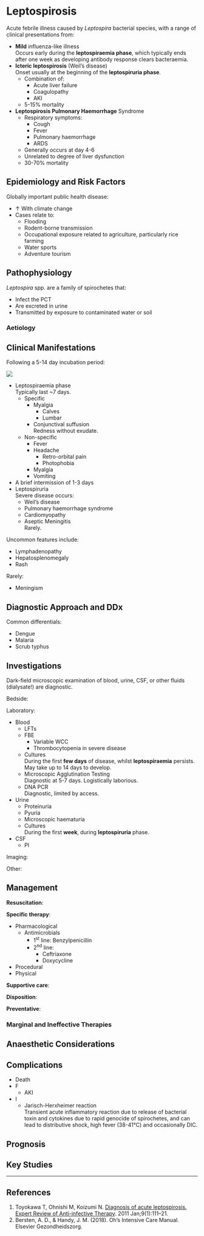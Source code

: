 # Leptospirosis

Acute febrile illness caused by *Leptospira* bacterial species, with a range of clinical presentations from:

* **Mild** influenza-like illness\
Occurs early during the **leptospiraemia phase**, which typically ends after one week as developing antibody response clears bacteraemia.
* **Icteric leptospirosis** (Weil's disease)\
Onset usually at the beginning of the **leptospiruria phase**.
	* Combination of:
		* Acute liver failure
		* Coagulopathy
		* AKI
	* 5-15% mortality
* **Leptospirosis Pulmonary Haemorrhage** Syndrome
	* Respiratory symptoms:
		* Cough
		* Fever
		* Pulmonary haemorrhage
		* ARDS
	* Generally occurs at day 4-6
	* Unrelated to degree of liver dysfunction
	* 30-70% mortality


## Epidemiology and Risk Factors

Globally important public health disease:

* ↑ With climate change
* Cases relate to:
	* Flooding
	* Rodent-borne transmission
	* Occupational exposure related to agriculture, particularly rice farming
	* Water sports
	* Adventure tourism


## Pathophysiology

*Leptospira* spp. are a family of spirochetes that:

* Infect the PCT
* Are excreted in urine
* Transmitted by exposure to contaminated water or soil

### Aetiology



## Clinical Manifestations

Following a 5-14 day incubation period:

:::column-margin
![](/resources/conj_suffusion.jpg)
:::

* Leptospiraemia phase\
Typically last ~7 days.
	* Specific
		* Myalgia
			* Calves
			* Lumbar
		* Conjunctival suffusion\
		Redness without exudate.
	* Non-specific
		* Fever
		* Headache
			* Retro-orbital pain
			* Photophobia
		* Myalgia
		* Vomiting
* A brief intermission of 1-3 days
* Leptospiruria\
Severe disease occurs:
	* Weil's disease
	* Pulmonary haemorrhage syndrome
	* Cardiomyopathy
	* Aseptic Meningitis\
	Rarely.


Uncommon features include:

* Lymphadenopathy
* Hepatosplenomegaly
* Rash


Rarely:

* Meningism


## Diagnostic Approach and DDx

Common differentials:

* Dengue
* Malaria
* Scrub typhus

## Investigations

:::info
Dark-field microscopic examination of blood, urine, CSF, or other fluids (dialysate!) are diagnostic.
:::

Bedside:

Laboratory:

* Blood
	* LFTs
	* FBE
		* Variable WCC
		* Thrombocytopenia in severe disease
	* Cultures\
	During the first **few days** of disease, whilst **leptospiraemia** persists. May take up to 14 days to develop.
	* Microscopic Agglutination Testing\
	Diagnostic at 5-7 days. Logistically laborious.
	* DNA PCR\
	Diagnostic, limited by access.
* Urine
	* Proteinuria
	* Pyuria
	* Microscopic haematuria
	* Cultures\
	During the first **week**, during **leptospiruria** phase.
* CSF
	* Pl


Imaging:

Other:

## Management

**Resuscitation**:\


**Specific therapy**:

* Pharmacological
	* Antimicrobials
		* 1^st^ line: Benzylpenicillin
		* 2^nd^ line:
			* Ceftriaxone
			* Doxycycline
* Procedural
* Physical

**Supportive care**:

**Disposition**:

**Preventative**:


### Marginal and Ineffective Therapies

## Anaesthetic Considerations

## Complications

* Death
* F
	* AKI
* I
	* Jarisch-Herxheimer reaction\
	Transient acute inflammatory reaction due to release of bacterial toxin and cytokines due to rapid genocide of spirochetes, and can lead to distributive shock, high fever (38-41°C) and occasionally DIC.

## Prognosis

## Key Studies


---

## References

1. Toyokawa T, Ohnishi M, Koizumi N. [Diagnosis of acute leptospirosis. Expert Review of Anti-infective Therapy](https://www.tandfonline.com/doi/full/10.1586/eri.10.151). 2011 Jan;9(1):111–21.
2. Bersten, A. D., & Handy, J. M. (2018). Oh’s Intensive Care Manual. Elsevier Gezondheidszorg.
